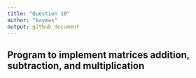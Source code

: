 ```yaml
---
title: "Question 10"
author: "kaymas"
output: github_document
---
```


## Program to implement matrices addition, subtraction, and multiplication

